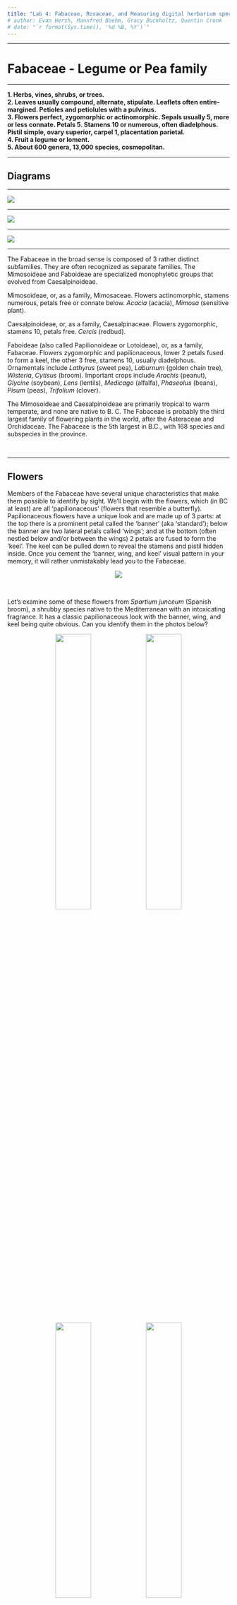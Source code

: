 ```yaml
---
title: "Lab 4: Fabaceae, Rosaceae, and Measuring digital herbarium specimens"
# author: Evan Hersh, Mannfred Boehm, Gracy Buckholtz, Quentin Cronk
# date: "`r format(Sys.time(), '%d %B, %Y')`"
---
```


---

# Fabaceae - Legume or Pea family

---

**1.	Herbs, vines, shrubs, or trees.**  
**2.	Leaves usually compound, alternate, stipulate.  Leaflets often entire-margined.  Petioles and petiolules with a pulvinus.**  
**3.	Flowers perfect, zygomorphic or actinomorphic.  Sepals usually  5, more or less connate.  Petals  5.  Stamens 10 or numerous, often diadelphous.  Pistil simple, ovary superior, carpel 1, placentation parietal.**  
**4.	Fruit a legume or loment.**  
**5.	About 600 genera, 13,000 species, cosmopolitan.**  

---

## Diagrams

---

![](media/diagram_Fabaceae1.png)

---

![](media/diagram_Fabaceae2.png)

---

![](media/diagram_Fabaceae3.png)

---

The Fabaceae in the broad sense is composed of 3 rather distinct subfamilies.  They are often recognized as separate families.  The Mimosoideae and Faboideae are specialized monophyletic groups that evolved from Caesalpinoideae.

Mimosoideae, or, as a family, Mimosaceae. Flowers actinomorphic, stamens numerous, petals free or connate below.  *Acacia* (acacia), *Mimosa* (sensitive plant).  

Caesalpinoideae, or, as a family, Caesalpinaceae. Flowers zygomorphic, stamens 10, petals free.  *Cercis* (redbud).

Faboideae (also called Papilionoideae or Lotoideae), or, as a family, Fabaceae. Flowers zygomorphic and papilionaceous, lower 2 petals fused to form a keel, the other 3 free, stamens 10, usually diadelphous.  Ornamentals include *Lathyrus* (sweet pea), *Laburnum* (golden chain tree), *Wisteria*, *Cytisus* (broom).  Important crops include *Arachis* (peanut), *Glycine* (soybean), *Lens* (lentils), *Medicago* (alfalfa), *Phaseolus* (beans), *Pisum* (peas), *Trifolium* (clover).

The Mimosoideae and Caesalpinoideae are primarily tropical to warm temperate, and none are native to B. C.  The Fabaceae is probably the third largest family of flowering plants in the world, after the Asteraceae and Orchidaceae. The Fabaceae is the 5th largest in B.C., with 168 species and subspecies in the province.

&nbsp;

---

## Flowers

Members of the Fabaceae have several unique characteristics that make them possible to identify by sight. We'll begin with the flowers, which (in BC at least) are all 'papilionaceous' (flowers that resemble a butterfly). Papilionaceous flowers have a unique look and are made up of 3 parts: at the top there is a prominent petal called the 'banner' (aka 'standard'); below the banner are two lateral petals called 'wings'; and at the bottom (often nestled below and/or between the wings) 2 petals are fused to form the 'keel'. The keel can be pulled down to reveal the stamens and pistil hidden inside. Once you cement the 'banner, wing, and keel' visual pattern in your memory, it will rather unmistakably lead you to the Fabaceae. 

<p align="center">
![](https://media.giphy.com/media/fTnBDqYaA0MOfYMuKw/giphy.gif)
</p>

&nbsp;

Let's examine some of these flowers from *Spartium junceum* (Spanish broom), a shrubby species native to the Mediterranean with an intoxicating fragrance. It has a classic papilionaceous look with the banner, wing, and keel being quite obvious. Can you identify them in the photos below?

<p align="center">
![](./media/Fabaceae_1.jpeg){width=40%} ![](./media/Fabaceae_2.jpeg){width=40%}
![](./media/Fabaceae_3.jpeg){width=40%} ![](./media/Fabaceae_4.jpeg){width=40%}
</p>

&nbsp;

Here are some more examples of papilionaceous flowers. While they all have banner, wing, and keel morphology, you can see that there is still quite a bit of variation amongst Fabaceae species. As you can see, the keel is quite often hidden from sight in between the wings.

<p align="center">
![](./media/Fabaceae_5.jpeg){width=40%} ![](./media/Fabaceae_7.jpeg){width=40%}
![](./media/Fabaceae_6.jpeg){width=40%} ![](./media/Fabaceae_8.jpeg){width=40%}
</p>

&nbsp;

Sometimes, like in *Trifolium pratense* below, the flowers are quite small and require careful inspection (and probably some magnification) to see their papilionaceous nature. 

<p align="center">
![](./media/Fabaceae_11.jpeg){width=80%}
</p>

&nbsp;

To get into some more nitty-gritty detail, an important character in the Fabaceae key is to differentiate between 'monodelphous' and 'diadelphous' stamens. Monodelphous stamens are fused into a tube that surrounds the style, and diadelphous stamens are the same except one lonely stamen hangs free from the staminal tube. Can you determine which is which?

<p align="center">
![](./media/Fabaceae_18.jpeg){width=40%} ![](./media/Fabaceae_19.jpeg){width=40%}
</p>

&nbsp;

---

## Leaves

Fabaceae species tend to have compound leaves (made up of several leaflets). They can be either pinnately compound (with leaflets arranged oppositely along the rachis) or palmately compound (leaflets emerging from a central point). Many species have three leaflets and are referred to as "trifoliate" (hence the genus *Trifolium*). Can you tell which one is which from the pictures below?

<p align="center">
![](./media/Fabaceae_12.jpeg){width=40%} ![](./media/Fabaceae_13.jpeg){width=40%}
</p>

&nbsp;

Many Fabaceae have their terminal leaflets replaced with tendrils, which help the plants climb (usually upon other plants) in competition for sunlight.

<p align="center">
![](./media/Fabaceae_14.jpeg){width=40%} ![](./media/Fabaceae_15.jpeg){width=40%}
![](./media/Fabaceae_16.jpeg){width=40%} ![](./media/Fabaceae_17.jpeg){width=40%}
</p>

&nbsp;

---

## Fruit

The characteristic fruit type of the Fabaceae is the legume, which you got a sneak-peak of in lab 2. Do you remember the characteristics of a legume (e.g., how many carpels, the type of placentation, and type of dehiscence)? Here are some examples.

<p align="center">
![](./media/Fabaceae_20.jpeg){width=40%} ![](./media/Fabaceae_21.jpeg){width=40%}
![](./media/Fabaceae_22.jpeg){width=40%} ![](./media/Fabaceae_23.jpeg){width=40%}
</p>

&nbsp;

Not all legumes look pea-like, however. For example, some take a coiled shape like in *Medicago sativa* (alfalfa) on the left or a crescent shape like in *Astragalus nutzotinensis* (a wonderful plant that can only be found in Northwestern BC / Yukon territory) on the right.

<p align="center">
![](./media/Fabaceae_24.jpeg){width=40%} ![](./media/Fabaceae_25.jpeg){width=40%}
</p>

&nbsp;

---

## -KNOWLEDGE CHECK 4.1-

Using the above pictures, draw a Fabaceae flower and fruit. Make sure to include the following:  

- Papilionaceous flower  
- Compound leaves - indicate the type (i.e., palmate or pinnate, tendrils present or not)  
- Monodelphous or diadelphous stamens (label the type drawn) 
- Legume (include a longitudinal section showing parts inside the fruit)
- Label your drawings with the following terms: banner, wing, keel, leaf, leaflet, petiole, rachis, tendrils (if present), ovary wall, seed, placenta, locule.

&nbsp;

---

# Rosaceae - Rose family

---

**1.  Herbs, shrubs or trees.**  
**2.  Leaves simple or compound, usually toothed, alternate, stipulate.**  
**3.  Flowers usually perfect, actinomorphic.  Sepals 5, free.  Petals 5, free.  Stamens many, free.  Hypanthium present, either flat or cup shaped or fused with the ovary to produce an inferior ovary.  Pistils simple or compound, ovary superior or inferior, flowers hypogynous, perigynous, or epigynous.  Carpels 1, several (fused or separate) or many (separate).  Placentation axile, parietal (marginal), or basal.**  
**4.  Fruit an achene, follicle, pome, drupe, or aggregation of drupelets.**  
**5.  About 100 genera and 3,000 species, cosmopolitan but commonly in temperate regions.**  

---

## Diagrams

---

![](media/diagram_Rosaceae1.png)

---

![](media/diagram_Rosaceae2.png)

---

![](media/diagram_Rosaceae3.png)

---

Rosaceae is an important family in the B.C. flora, being 6th largest with 142 taxa.  The family is a rather heterogeneous group of plants, but most have a Rosaceous look about them, with 5 sepals and petals,  a hypanthium, and stipulate leaves. Rosaceae is divided into 4 subfamilies, largely on the basis of fruit type.  The Maloideae and Prunoideae are rarely recognized as separate families.

Rosoideae - carpels usually numerous, free, fruit an achene or aggregation of drupelets.  *Rosa* (rose), *Fragaria* (strawberry), *Rubus* (blackberry, raspberry) *Potentilla*.

Spiraeoideae - carpels 5 or fewer, free, fruit a follicle. *Spiraea* (spiraea, bridal wreath).

Maloideae - carpels 2-5, fused, ovary inferior (hypanthium fused to ovary wall), fruit a pome.  *Pyrus* (apple and pear), *Sorbus* (mountain ash), *Amelanchier* (saskatoon berry), *Crataegus* (hawthorn).

Prunoideae (sometimes called Amygdaloideae) - carpels 1-5, separate, fruit a drupe.  *Prunus* (peach, nectarine, cherry, sloeberry - used to flavor sloe gin, plum, almond), *Oemleria* (Indian plum or osoberry).

&nbsp;

---

## Flowers

Roseaceae flowers typically have 5 sepals, 5 petals, numerous stamens, and a (often short/shallow) hypanthium. Here are some examples:

<p align="center">
![](./media/Rosaceae_1.jpeg){width=40%} ![](./media/Rosaceae_2.jpeg){width=40%}
![](./media/Rosaceae_3.jpeg){width=40%} ![](./media/Rosaceae_4.jpeg){width=40%}
</p>

&nbsp;

Below you can see a section of *Potentilla* sp., which has a classic Rosaceae flower with a shallow, bowl-shaped hypanthium. It is a bit hard to make out in the photo, but can you see why this is considered a hypanthium? 

<p align="center">
![](./media/Rosaceae_27.jpeg){width=80%}
</p>

</br>

A local example is *Geum macrophyllum*. Notice the 5 yellow petals, numerous stamens, and numerous simple pistils that develop into achenes. Does this visual remind you of another family that we've seen? 

<p align="center">
![](./media/Rosaceae_5.jpeg){width=40%} ![](./media/Rosaceae_6.jpeg){width=40%}
</p>

&nbsp;

While many flowers look like the ones above, some are a lot less obviously Rosaceous...See *Spirea douglasii* (left) and *Prunus laurocerasus* (right).

<p align="center">
![](./media/Rosaceae_11.jpeg){width=40%} ![](./media/Rosaceae_28.jpeg){width=40%}
</p>

&nbsp;

---

## Leaves

Rosaceae leaves can be either simple or compound, but are quite often toothed, alternate, and stipulate. Can you identify the stipules in the bottom-two photos?

<p align="center">
![](./media/Rosaceae_7.jpeg){width=40%} ![](./media/Rosaceae_8.jpeg){width=40%}
![](./media/Rosaceae_9.jpeg){width=40%} ![](./media/Rosaceae_10.jpeg){width=40%}
</p>

&nbsp;

Herbs, shrubs, and trees can all be found in the Rosaceae. Here is an example of *Prunus* sp (cherry), which has toothed, evergreen leaves. At the base of the leaf blade you can often find 1-3 glands (an example of extra-floral nectaries), which is a good character to identify this genus.

<p align="center">
![](./media/Rosaceae_12.jpeg){width=40%} ![](./media/Rosaceae_13.jpeg){width=40%}
</p>

&nbsp;

Some additional vegetative characters include the presence of "spines", "prickles", or "thorns". If you took BIOL 210, you should already be familiar with the fact that prickles are modified epidermis, spines are modified leaves, and thorns are modified stems. Some spiky examples from the Rosaceae include *Rosa* (rose - top) and *Rubus* (blackberry, raspberry - bottom). For each case, would these be considered prickles, spines, or thorns?

<p align="center">
![](./media/Rosaceae_14.jpeg){width=40%} ![](./media/Rosaceae_15.jpeg){width=40%}
![](./media/Rosaceae_16.jpeg){width=40%} ![](./media/Rosaceae_17.jpeg){width=40%}
</p>

&nbsp;

---

## Fruit

Rosaceae features several different fruit types, including achenes, drupes (and aggregates of 'drupelets'), follicles, and pomes. These tend to be conserved within the above-mentioned subfamilies. 

At first one might think that a rose "hip" is the fruit of the rose (with in inferior ovary), but in actuality the hip is a fleshy hypanthium and the achenes (the true fruit) are found inside (so it is in fact a superior ovary!). Can you identify the hypanthium, achenes, and residual sepals and stamens?

<p align="center">
![](./media/Rosaceae_18.jpeg){width=40%} ![](./media/Rosaceae_19.jpeg){width=40%}
![](./media/Rosaceae_20.jpeg){width=40%} ![](./media/Rosaceae_21.jpeg){width=40%}
</p>

&nbsp;

---

Many members of the Rosaceae have drupes, defined as fruit where the fruit wall is made up of three layers: The outer skin (exocarp), middle fleshy bit (mesocarp), and the inner hard/woody shell (endocarp) that surrounds the seed. Some members of the family, like in the genus *Rubus* (blackberry), produce berries made up of dozens of tiny drupes, AKA an "aggregate of drupelets". 

![](./media/Rosaceae_28.png){width=100%}

&nbsp;

---

A pome is a unique fruit type to the Rosaceae. A pome develops from a compound, inferior ovary and has seeds encased within a cartilaginous wall (known as the endocarp of the ovary), with most of the surrounding fleshy part of the fruit derived from the hypanthium, which is fused to the ovary. So when you chomp into a delicious apple, most of the tasty bits are actually hypanthium tissue instead of ovary wall like your typical fruit! Below you can see the pomes of *Pyrus* (apple and pear - top) and *Sorbus* (mountain ash - bottom).

<p align="center">
![](./media/Rosaceae_23.jpeg){width=40%} ![](./media/Rosaceae_24.jpeg){width=40%}
![](./media/Rosaceae_25.jpeg){width=40%} ![](./media/Rosaceae_26.jpeg){width=40%}
</p>

&nbsp;

---

## -KNOWLEDGE CHECK 4.2-

Using the above photos, make drawings of a Roseaceae flower and fruit. Make sure to include the following:

- Flower with shallow hypanthium 
- Toothed leaves with stipules  
- "Spiky" bits.  Make sure to indicate whether they are prickles, spines, or thorns...  
- A drawing of a developed fruit. Indicate the fruit type. 
- Label your drawings with the following (if present): sepals, petals, stamens, hypanthium, leaf, leaflet, petiole, rachis, stipules, spines, prickles, thorns, achene, pome, follicle, drupe.  


---

# Taking Morphometric Measurements from digital Herbarium Specimens using ImageJ

---

## Motivation

Throughout this course we've seen how morphology plays a central role in plant taxonomy. The shapes of stems, leaves, and flowers are often the first traits listed in a dichotomous key. When a trait (like corolla width) is measured and quantified, we are able to use statistical tests to decide how to group or split individuals. The science of measuring and analyzing shape is called _morphometrics_. In this lab, you'll be performing the first step in any morphometrics project: collecting morphological data (in this case from digital herbarium specimens). Herbarium specimens are used in many other ways besides morphometrics, including taxonomic species delimitation and studying how phenology changes over time in response to climate change. We will collect data as a class this week, and then we will analyze the class dataset using machine learning techniques in R for your informatics activity in Lab 8. 

We will be measuring two species of *Antennaria*, a diverse genus in the Asteraceae family with complicated taxonomy. The genus has dozens of species amongst which apomixis (asexual reproducation through seed), polyploidy, and hybridization are rampant. These processes can lead to difficult taxonomy, as they tend to create an array of "microspecies" that blur the boundaries between taxa. The taxonomy of *Antennaria* is so complicated in fact that our very own [Jamie Fenneman](https://www.grad.ubc.ca/campus-community/meet-our-students/fenneman-jamie) (prior BIOL 324 TA and epic BC plant expert) [devoted a large chunk of his PhD thesis towards untangling it](https://open.library.ubc.ca/cIRcle/collections/ubctheses/24/items/1.0378325). He used a floristic approach to his thesis work on *Antennaria*, relying largely on comparing range/morphological differences to evaluate the way species had been classified in the past, but without using genetic or in-depth morphological analyses. We will be using a more quantitative/statistical approach to check the distinctness between two species, *A. anaphaloides* (left) and *A. pulcherrima* (right).

<p align="center">
![](./media/antennaria1.jpg){width=40%} ![](./media/antennaria2.jpg){width=40%}
</p>

</br>

---

## Activity 1: Find and download digital herbarium specimen

The UBC Herbarium is the largest herbarium in Canada west of Ottowa, and includes over 500,000 plant specimens from across the world. The UBC Herbarium has five major collections: vascular plants, bryophytes, algae, lichens, and fungi. Along with having the world's largest collection of BC plants, the UBC Herbarium also has an internationally recognized byrophyte collection that is the largest in Canada. You can go to the herbarium and visit it in person (if you are interested in doing research or volunteering, please contact Linda Jennings), but you can also access their detailed online database. You will be using this database to access and download the digital specimens you'll be measuring today.

First, go to [our BIOL 324 Google sheet](https://docs.google.com/spreadsheets/d/1lUajuGPwVc29feAesxS9DYLhfNqYxRrawvofaE6bYjA/edit#gid=950598973) and make sure you are on the "Morphometrics" tab on the bottom. Find your name, and copy the **Accession #** you've been assigned. This is the specimen you will be measuring.

<p align="center">
![](./media/herbarium1.png){width=100%}
</p>

</br>

Next, visit the [UBC Herbarium website](https://beatymuseum.ubc.ca/research-2/collections/herbarium/), and then "Click to search the Herbarium online database!". Select "Vascular" collection at the bottom of the page, and paste in your accession number in the "Accession Number" field, then click "Submit" (note that you can search based on a ton of different criteria, just like GBIF). The resulting page will give you a list of accessions...make sure you click on the right accession/species.

<p align="center">
![](./media/herbarium2.png){width=100%}
</p>

</br>

You should now be on the main page for your specimen. It provides lots of relevant information, including GPS coordinates, date of collection, who collected it, and any field notes provided by the collector. In the bottom right, you can see an image of the pressed specimen. Click on it and it will open up a new tab with the full size image. Right click on the image and download the image to your computer. Open up the image file on your computer to make sure it looks alright (you may need to rotate it) before moving on to ImageJ.

</br>

---

## Activity 2: Measure traits using ImageJ

ImageJ is an image processing software that was developed by the U.S. National Institutes of Health (NIH). It is used to analyze different types of images but this tutorial will cover how to measure certain morphological features from photographs of herbarium specimens. [Please download and install ImageJ](https://imagej.nih.gov/ij/download.html) if you haven't already.

To use ImageJ you have to import the photographs you want to work with. 

1. Drag the file to the lower grey bar. As you are doing this the words "drag and drop" should appear. Once the image has been dropped it will open and now it is ready to analyze in ImageJ. 

There are many measurements that can be taken with ImageJ. It might be helpful to click through the different buttons at the top of the bar to explore all of the different ways ImageJ can make measurements. This tutorial will use the line button for all of the measurements. 

2. Zoom in on the ruler (Mac: Command shift =, Windows: CTRL + ). Most digitized herbarium specimens will have a ruler in the photograph. This is to help standardized it and is useful for measuring features in ImageJ. You can use the "hand" icon to drag yourself around the image once you've zoomed in.

3. Use the line button (5th button from the left) and draw a line by clicking and dragging along the bottom of the ruler so that the line goes from the 0 tick to the 5 cm tick. This needs to be very accurate because we are going to use this length to calibrate the rest of the measurements taken in ImageJ. 

4.  Go to the top bar and hit “analyze”. Then go to “set scale…”. Enter 5 into the Known distance box and enter cm into the Unit of Length box. Hit the box “Global”. By checking “Global” you are ensuring that this is applied to all photos in the current session of ImageJ. Then hit OK. ImageJ is now calibrated using the ruler from your herbarium photo. <br>

<p align="center">
![](./media/herbarium3.png){width=100%}
</p>

</br>

Now you can go on to take measurements. 

5. Use the line or the segmented line (you can change between them by right clicking on the line button) draw lines across what you want to measure. Once you have the right length hit (Mac: Command M, Windows: CTRL M) and ImageJ will measure and record the length in a convenient table for you. This table should pop up once you take your first measurement. When you have all of the measurements you need you can either download that table that ImageJ made or just copy and input the data in your own table. You will have to eventually input your data in a group spreadsheet (on Canvas) so keep that in mind as you are recording data. <br>

6. Once you have taken and recorded all of the measurements necessary put your findings into the [class spreadsheet](https://docs.google.com/spreadsheets/d/1lUajuGPwVc29feAesxS9DYLhfNqYxRrawvofaE6bYjA/edit#gid=950598973).

Note: [Here is a link](https://imagej.nih.gov/ij/docs/guide/user-guide.pdf) to the ImageJ user guide. All the information you will need is in this document, but if you are interested in the program and the other features available, the user guide can provide more information. 


---

## KNOWLEDGE CHECK 4.3

Using the above instructions, download your assigned digital herbarium specimen, import it into ImageJ, and measure the following characteristics:

* Plant height
  + Measure only "above-ground" plant height, so not including the roots
* Length of the longest basal leaf
  + Make sure it is one of the basal rosette leaves, not one of the cauline (stem) leaves.
* Count the number of cauline (stem) leaves.
  + Look closely to make sure the leaves are emerging from the stem and are not from the basal rosette. If there are multiple stems/plants, count leaves on the stem of the tallest plant.
* Width of a middle cauline leaf
  + Find a cauline leaf that is around halfway up the stem, and measure its width at its widest point.
* Width of capitulescence (head)
  + We haven't gone over Asteraceae yet, but (spoiler alert) your typical Asteraceae flower is actually an inflorescence (capitulum) made up of tiny flowers (florets). In *Antennaria*, the capitula are often arranged in a dense "capitulescence" (an inflorescence of inflorescences, if you will, though Asteraceae experts typically just call these "heads"). 
* Height of capitulescence (head)

Make sure to record your measurements in the [BIOL 324 Google sheet](https://docs.google.com/spreadsheets/d/1lUajuGPwVc29feAesxS9DYLhfNqYxRrawvofaE6bYjA/edit#gid=950598973). Ensure that you input your data in the correct row and that the measurements are in the right column. 

Tips:

* All of your measurements will be in centimeters except for "number.cauline.leaves", which should be an integer (whole numbers). Include all the decimals when you enter your measurements in cm. 
* If there are multiple plants, take all of your measurements from the biggest/tallest plant only. If there are multiple stems, measure the tallest stem. If there are multiple heads on a stem, measure the largest one.
* Use the segmented line tool to measure things that aren't in a straight line.


